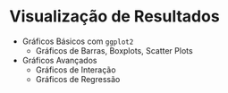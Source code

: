 # Visualização de Resultados

- Gráficos Básicos com `ggplot2`
     - Gráficos de Barras, Boxplots, Scatter Plots
- Gráficos Avançados
     - Gráficos de Interação
     - Gráficos de Regressão
     
     
